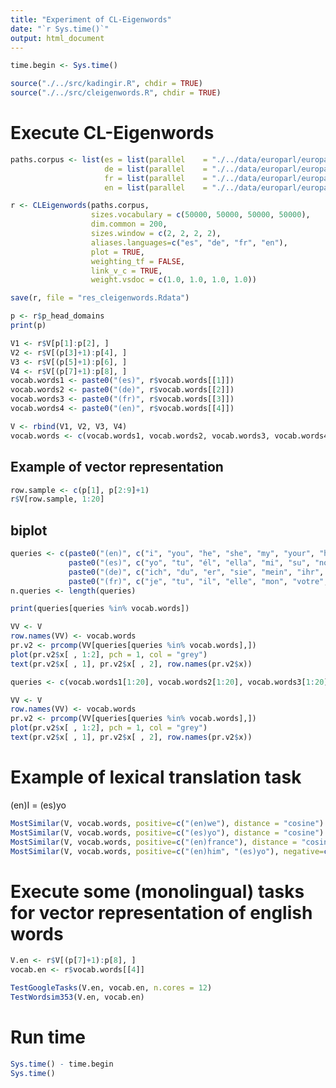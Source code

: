 ```yaml
---
title: "Experiment of CL-Eigenwords"
date: "`r Sys.time()`"
output: html_document
---
```


```r
time.begin <- Sys.time()

source("./../src/kadingir.R", chdir = TRUE)
source("./../src/cleigenwords.R", chdir = TRUE)
```

# Execute CL-Eigenwords
```r
paths.corpus <- list(es = list(parallel    = "./../data/europarl/europarl-v7.merged.es.tokenized"),
                     de = list(parallel    = "./../data/europarl/europarl-v7.merged.de.tokenized"),
                     fr = list(parallel    = "./../data/europarl/europarl-v7.merged.fr.tokenized"),
                     en = list(parallel    = "./../data/europarl/europarl-v7.merged.en.tokenized"))

r <- CLEigenwords(paths.corpus,
                  sizes.vocabulary = c(50000, 50000, 50000, 50000),
                  dim.common = 200,
                  sizes.window = c(2, 2, 2, 2),
                  aliases.languages=c("es", "de", "fr", "en"),
                  plot = TRUE,
                  weighting_tf = FALSE,
                  link_v_c = TRUE,
                  weight.vsdoc = c(1.0, 1.0, 1.0, 1.0))

save(r, file = "res_cleigenwords.Rdata")
```


```r
p <- r$p_head_domains
print(p)

V1 <- r$V[p[1]:p[2], ]
V2 <- r$V[(p[3]+1):p[4], ]
V3 <- r$V[(p[5]+1):p[6], ]
V4 <- r$V[(p[7]+1):p[8], ]
vocab.words1 <- paste0("(es)", r$vocab.words[[1]])
vocab.words2 <- paste0("(de)", r$vocab.words[[2]])
vocab.words3 <- paste0("(fr)", r$vocab.words[[3]])
vocab.words4 <- paste0("(en)", r$vocab.words[[4]])

V <- rbind(V1, V2, V3, V4)
vocab.words <- c(vocab.words1, vocab.words2, vocab.words3, vocab.words4)
```

## Example of vector representation
```r
row.sample <- c(p[1], p[2:9]+1)
r$V[row.sample, 1:20]
```

## biplot
```r
queries <- c(paste0("(en)", c("i", "you", "he", "she", "my", "your", "her", "we")),
             paste0("(es)", c("yo", "tu", "él", "ella", "mi", "su", "nosotros")),
             paste0("(de)", c("ich", "du", "er", "sie", "mein", "ihr", "sie", "wir")),
             paste0("(fr)", c("je", "tu", "il", "elle", "mon", "votre", "son", "nous")))
n.queries <- length(queries)

print(queries[queries %in% vocab.words])

VV <- V
row.names(VV) <- vocab.words
pr.v2 <- prcomp(VV[queries[queries %in% vocab.words],])
plot(pr.v2$x[ , 1:2], pch = 1, col = "grey")
text(pr.v2$x[ , 1], pr.v2$x[ , 2], row.names(pr.v2$x))
```


```r
queries <- c(vocab.words1[1:20], vocab.words2[1:20], vocab.words3[1:20], vocab.words4[1:20])

VV <- V
row.names(VV) <- vocab.words
pr.v2 <- prcomp(VV[queries[queries %in% vocab.words],])
plot(pr.v2$x[ , 1:2], pch = 1, col = "grey")
text(pr.v2$x[ , 1], pr.v2$x[ , 2], row.names(pr.v2$x))
```

# Example of lexical translation task
(en)I = (es)yo

```r
MostSimilar(V, vocab.words, positive=c("(en)we"), distance = "cosine")
MostSimilar(V, vocab.words, positive=c("(es)yo"), distance = "cosine")
MostSimilar(V, vocab.words, positive=c("(en)france"), distance = "cosine")
MostSimilar(V, vocab.words, positive=c("(en)him", "(es)yo"), negative=c("(en)he"), distance = "cosine")
```

# Execute some (monolingual) tasks for vector representation of english words
```r
V.en <- r$V[(p[7]+1):p[8], ]
vocab.en <- r$vocab.words[[4]]

TestGoogleTasks(V.en, vocab.en, n.cores = 12)
TestWordsim353(V.en, vocab.en)
```

# Run time
```r
Sys.time() - time.begin
Sys.time()
```
